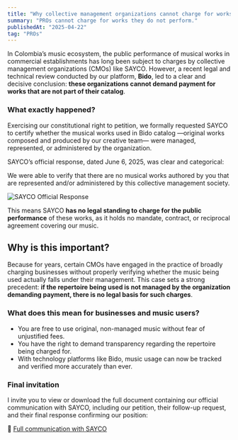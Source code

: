 ```yaml
---
title: "Why collective management organizations cannot charge for works they don’t represent"
summary: "PROs cannot charge for works they do not perform."
publishedAt: "2025-04-22"
tag: "PROs"
---
```


In Colombia’s music ecosystem, the public performance of musical works in commercial establishments has long been subject to charges by collective management organizations (CMOs) like SAYCO. However, a recent legal and technical review conducted by our platform, **Bido**, led to a clear and decisive conclusion: **these organizations cannot demand payment for works that are not part of their catalog**.

### What exactly happened?

Exercising our constitutional right to petition, we formally requested SAYCO to certify whether the musical works used in Bido catalog —original works composed and produced by our creative team— were managed, represented, or administered by the organization.

SAYCO’s official response, dated June 6, 2025, was clear and categorical:

We were able to verify that there are no musical works authored by you that are represented and/or administered by this collective management society.

![SAYCO Official Response](/images/blog/RespuestaSayco.png)

This means SAYCO **has no legal standing to charge for the public performance** of these works, as it holds no mandate, contract, or reciprocal agreement covering our music.

## Why is this important?

Because for years, certain CMOs have engaged in the practice of broadly charging businesses without properly verifying whether the music being used actually falls under their management. This case sets a strong precedent: **if the repertoire being used is not managed by the organization demanding payment, there is no legal basis for such charges**.

### What does this mean for businesses and music users?

* You are free to use original, non-managed music without fear of unjustified fees.
* You have the right to demand transparency regarding the repertoire being charged for.
* With technology platforms like Bido, music usage can now be tracked and verified more accurately than ever.

### Final invitation

I invite you to view or download the full document containing our official communication with SAYCO, including our petition, their follow-up request, and their final response confirming our position:

📄  [Full communication with SAYCO](/documents/Comunicación_completa_Bido-SAYCO-(DJS-0412-2025).pdf)